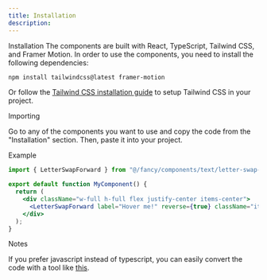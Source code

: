 ```yaml
---
title: Installation
description: 
---
```


<Steps>

<Step>Installation</Step>
The components are built with React, TypeScript, Tailwind CSS, and Framer Motion. In order to use the components, you need to install the following dependencies:

```bash
npm install tailwindcss@latest framer-motion
```

Or follow the [Tailwind CSS installation guide](https://tailwindcss.com/docs/installation) to setup Tailwind CSS in your project.

<Step>Importing</Step>

Go to any of the components you want to use and copy the code from the "Installation" section. Then, paste it into your project.

<Step>Example</Step>

```jsx
import { LetterSwapForward } from "@/fancy/components/text/letter-swap-forward-anim";

export default function MyComponent() {
  return (
    <div className="w-full h-full flex justify-center items-center">
      <LetterSwapForward label="Hover me!" reverse={true} className="italic" />
    </div>
  );
}
```

<Step>Notes</Step>

If you prefer javascript instead of typescript, you can easily convert the code with a tool like [this](https://transform.tools/typescript-to-javascript).

</Steps>